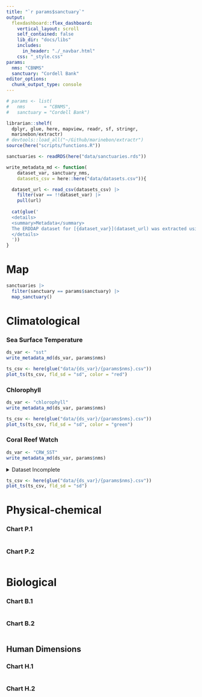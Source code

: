 ```yaml
---
title: "`r params$sanctuary`"
output: 
  flexdashboard::flex_dashboard:
    vertical_layout: scroll
    self_contained: false
    lib_dir: "docs/libs"
    includes:
      in_header: "./_navbar.html"
    css: "_style.css"
params:
  nms: "CBNMS"
  sanctuary: "Cordell Bank"
editor_options: 
  chunk_output_type: console
---
```


```r
# params <- list(
#   nms       = "CBNMS",
#   sanctuary = "Cordell Bank")

librarian::shelf(
  dplyr, glue, here, mapview, readr, sf, stringr,
  marinebon/extractr)
# devtools::load_all("~/Github/marinebon/extractr")
source(here("scripts/functions.R"))

sanctuaries <- readRDS(here("data/sanctuaries.rds"))

write_metadata_md <- function(
    dataset_var, sanctuary_nms,
    datasets_csv = here::here("data/datasets.csv")){

  dataset_url <- read_csv(datasets_csv) |> 
    filter(var == !!dataset_var) |> 
    pull(url)
  
  cat(glue('
  <details>
  <summary>Metadata</summary>
  The ERDDAP dataset for [{dataset_var}](dataset_url) was extracted using [get_data.R](https://github.com/noaa-onms/climate-dashboard/blob/main/scripts/get_data.R) for the {params$sanctuary} polygon and output to [{params$nms}.csv](https://raw.githubusercontent.com/noaa-onms/climate-dashboard/main/data/{dataset_var}/{params$nms}.csv), which gets visualized above using [`extractr::plot_ts()`](https://marinebon.github.io/extractr/reference/plot_ts.html).
  </details> 
  '))
}
```

# Map {.sidebar data-width=200}

```r
sanctuaries |>
  filter(sanctuary == params$sanctuary) |>
  map_sanctuary()
```

# Climatological

### Sea Surface Temperature {data-height=300}

```r
ds_var <- "sst"
write_metadata_md(ds_var, params$nms)
```
    
```r
ts_csv <- here(glue("data/{ds_var}/{params$nms}.csv"))
plot_ts(ts_csv, fld_sd = "sd", color = "red")
```

### Chlorophyll {data-height=300}
    
```r
ds_var <- "chlorophyll"
write_metadata_md(ds_var, params$nms)
```

```r
ts_csv <- here(glue("data/{ds_var}/{params$nms}.csv"))
plot_ts(ts_csv, fld_sd = "sd", color = "green")
```

### Coral Reef Watch {data-height=300}

```r
ds_var <- "CRW_SST"
write_metadata_md(ds_var, params$nms)
```

<details>
<summary>Dataset Incomplete</summary>
Only the first of the year for this daily dataset was consistently fetched across sanctuaries so far.
</details> 

```r
ts_csv <- here(glue("data/{ds_var}/{params$nms}.csv"))
plot_ts(ts_csv, fld_sd = "sd")
```

# Physical-chemical

### Chart P.1

```r
```

### Chart P.2

```r
```


# Biological

### Chart B.1

```r
```

### Chart B.2

```r
```

## Human Dimensions

### Chart H.1

```r
```

### Chart H.2

```r
```

